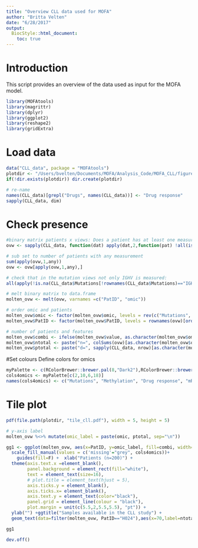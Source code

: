 ```yaml
---
title: "Overview CLL data used for MOFA"
author: "Britta Velten"
date: "6/28/2017"
output:
  BiocStyle::html_document:
    toc: true
---
```

# Introduction
This script provides an overview of the data used as input for the MOFA model.

```r
library(MOFAtools)
library(magrittr)
library(dplyr)
library(ggplot2)
library(reshape2)
library(gridExtra)
```

# Load data
```r
data("CLL_data", package = "MOFAtools")
plotdir <- "/Users/bvelten/Documents/MOFA/Analysis_Code/MOFA_CLL/figures"
if(!dir.exists(plotdir)) dir.create(plotdir)

# re-name
names(CLL_data)[grepl("Drugs", names(CLL_data))] <- "Drug response"
sapply(CLL_data, dim)
```

# Check presence
```r
#binary matrix patients x views: Does a patient has at least one measurement in a given view?
ovw <- sapply(CLL_data, function(dat) apply(dat,2,function(pat) !all(is.na(pat))))

# sub set to number of patients with any measurement
sum(apply(ovw,1,any))
ovw <- ovw[apply(ovw,1,any),]

# check that in the mutation views not only IGHV is measured:
all(apply(!is.na(CLL_data$Mutations[!rownames(CLL_data$Mutations)=="IGHV",]),2,any) == ovw[,"Mutations"])

# melt binary matrix to data.frame
molten_ovw <- melt(ovw, varnames =c("PatID", "omic"))

# order omic and patients
molten_ovw$omic <- factor(molten_ovw$omic, levels = rev(c("Mutations", "Methylation", "Drug response", "mRNA")))
molten_ovw$PatID <- factor(molten_ovw$PatID, levels = rownames(ovw)[order(rowSums(ovw), decreasing = T)])

# number of patients and features
molten_ovw$combi <- ifelse(molten_ovw$value, as.character(molten_ovw$omic), "missing")
molten_ovw$ntotal <- paste("n=", colSums(ovw)[as.character(molten_ovw$omic) ], sep="")
molten_ovw$ptotal <- paste("d=", sapply(CLL_data, nrow)[as.character(molten_ovw$omic) ], sep="")

```

#Set colours
Define colors for omics

```r
myPalette <- c(RColorBrewer::brewer.pal(8,"Dark2"),RColorBrewer::brewer.pal(9,"Set1"), RColorBrewer::brewer.pal(3,"Greens")[3])
cols4omics <- myPalette[c(2,10,6,18)]
names(cols4omics) <- c("Mutations", "Methylation", "Drug response", "mRNA")
```


# Tile plot
```r
pdf(file.path(plotdir, "tile_cll.pdf"), width = 5, height = 5)

# y-axis label
molten_ovw %<>% mutate(omic_label = paste(omic, ptotal, sep="\n"))

gg1 <- ggplot(molten_ovw, aes(x=PatID, y=omic_label, fill=combi, width=0.7, height=0.9), col="black")+geom_tile() +
  scale_fill_manual(values = c('missing'="grey", cols4omics))+
    guides(fill=F) +  xlab("Patients (n=200)") + 
  theme(axis.text.x =element_blank(),
        panel.background = element_rect(fill="white"),
        text = element_text(size=16),
        # plot.title = element_text(hjust = 5),
        axis.ticks.y = element_blank(),
        axis.ticks.x= element_blank(),
        axis.text.y = element_text(color="black"),
        panel.grid = element_line(colour = "black"),
        plot.margin = unit(c(5.5,2,5.5,5.5), "pt")) +
  ylab("") +ggtitle("Samples available in the CLL study") +
  geom_text(data=filter(molten_ovw, PatID=="H024"),aes(x=70,label=ntotal), size=6)

gg1

dev.off()
```

